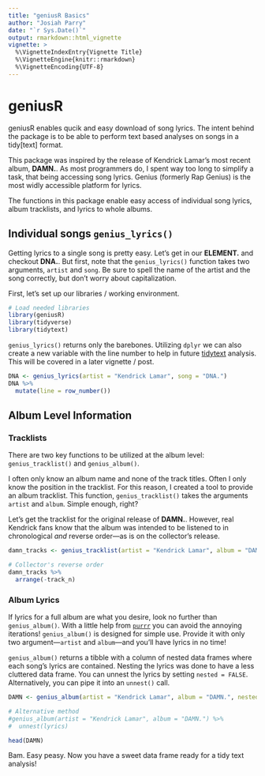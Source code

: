 ```yaml
---
title: "geniusR Basics"
author: "Josiah Parry"
date: "`r Sys.Date()`"
output: rmarkdown::html_vignette
vignette: >
  %\VignetteIndexEntry{Vignette Title}
  %\VignetteEngine{knitr::rmarkdown}
  %\VignetteEncoding{UTF-8}
---
```


# geniusR

geniusR enables qucik and easy download of song lyrics. The intent behind the package is to be able to perform text based analyses on songs in a tidy[text] format. 

This package was inspired by the release of Kendrick Lamar's most recent album, **DAMN.**. As most programmers do, I spent way too long to simplify a task, that being accessing song lyrics. Genius (formerly Rap Genius) is the most widly accessible platform for lyrics. 

The functions in this package enable easy access of individual song lyrics, album tracklists, and lyrics to whole albums. 

## Individual songs `genius_lyrics()`

Getting lyrics to a single song is pretty easy. Let's get in our **ELEMENT.** and checkout **DNA.**. But first, note that the `genius_lyrics()` function takes two arguments, `artist` and `song`. Be sure to spell the name of the artist and the song correctly, but don't worry about capitalization. 

First, let's set up our libraries / working environment. 

```r
# Load needed libraries
library(geniusR)
library(tidyverse)
library(tidytext)
```

`genius_lyrics()` returns only the barebones. Utilizing `dplyr` we can also create a new variable with the line number to help in future [tidytext](https://github.com/juliasilge/tidytext) analysis. This will be covered in a later vignette / post.  

```r
DNA <- genius_lyrics(artist = "Kendrick Lamar", song = "DNA.")
DNA %>% 
  mutate(line = row_number())

```

## Album Level Information

### Tracklists

There are two key functions to be utilized at the album level: `genius_tracklist()` and `genius_album()`.

I often only know an album name and none of the track titles. Often I only know the position in the tracklist. For this reason, I created a tool to provide an album tracklist. This function, `genius_tracklist()` takes the arguments `artist` and `album`. Simple enough, right? 

Let's get the tracklist for the original release of **DAMN.**. However, real Kendrick fans know that the album was intended to be listened to in chronological *and* reverse order—as is on the collector's release. 


```r
damn_tracks <- genius_tracklist(artist = "Kendrick Lamar", album = "DAMN.")

# Collector's reverse order
damn_tracks %>% 
  arrange(-track_n)
```

### Album Lyrics

If lyrics for a full album are what you desire, look no further than `genius_album()`. With a little help from [`purrr`](https://github.com/tidyverse/purrr) you can avoid the annoying iterations! `genius_album()` is designed for simple use. Provide it with only two argument—`artist` and `album`—and you'll have lyrics in no time! 

`genius_album()` returns a tibble with a column of nested data frames where each song's lyrics are contained. Nesting the lyrics was done to have a less cluttered data frame. You can unnest the lyrics by setting `nested = FALSE`. Alternatively, you can pipe it into an `unnest()` call. 


```r
DAMN <- genius_album(artist = "Kendrick Lamar", album = "DAMN.", nested = FALSE)

# Alternative method
#genius_album(artist = "Kendrick Lamar", album = "DAMN.") %>% 
#  unnest(lyrics)

head(DAMN)
```

Bam. Easy peasy. Now you have a sweet data frame ready for a tidy text analysis!


